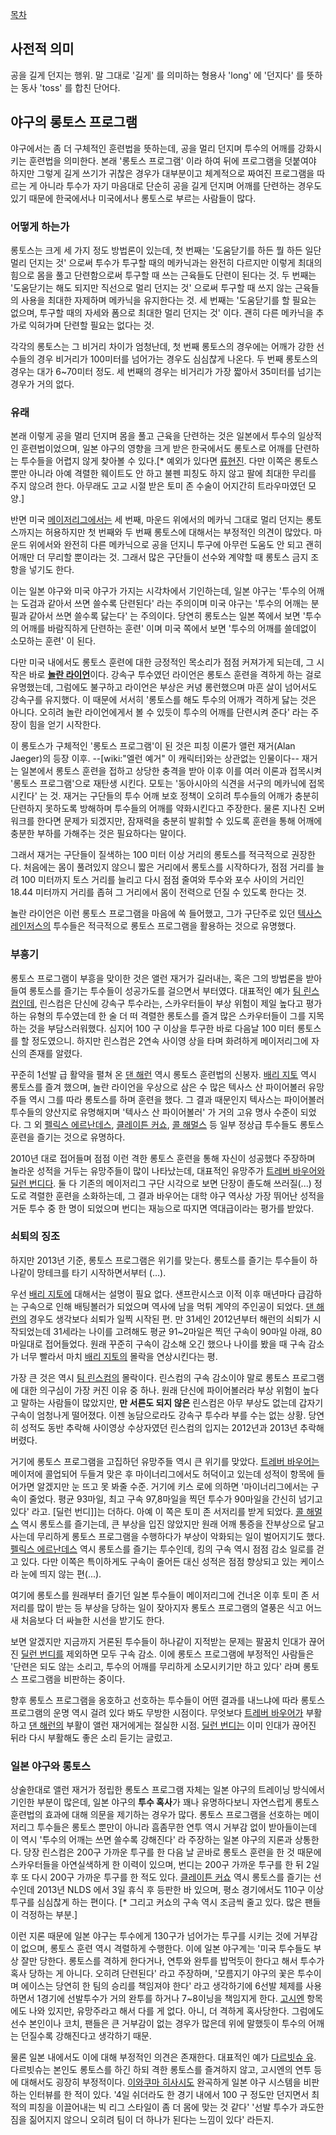 [[목차]]
== 사전적 의미 ==
공을 길게 던지는 행위. 말 그대로 '길게' 를 의미하는 형용사 'long' 에 '던지다' 를 뜻하는 동사 'toss' 를 합친 단어다. 

== 야구의 롱토스 프로그램 ==
야구에서는 좀 더 구체적인 훈련법을 뜻하는데, 공을 멀리 던지며 투수의 어깨를 강화시키는 훈련법을 의미한다. 본래 '롱토스 프로그램' 이라 하여 뒤에 프로그램을 덧붙여야 하지만 그렇게 길게 쓰기가 귀찮은 경우가 대부분이고 체계적으로 짜여진 프로그램을 따르는 게 아니라 투수가 자기 마음대로 단순히 공을 길게 던지며 어깨를 단련하는 경우도 있기 때문에 한국에서나 미국에서나 롱토스로 부르는 사람들이 많다. 

=== 어떻게 하는가 ===
롱토스는 크게 세 가지 정도 방법론이 있는데, 첫 번째는 '도움닫기를 하든 뭘 하든 일단 멀리 던지는 것' 으로써 투수가 투구할 때의 메카닉과는 완전히 다르지만 이렇게 최대의 힘으로 몸을 풀고 단련함으로써 투구할 때 쓰는 근육들도 단련이 된다는 것. 두 번째는 '도움닫기는 해도 되지만 직선으로 멀리 던지는 것' 으로써 투구할 때 쓰지 않는 근육들의 사용을 최대한 자제하며 메카닉을 유지한다는 것. 세 번째는 '도움닫기를 할 필요는 없으며, 투구할 때의 자세와 폼으로 최대한 멀리 던지는 것' 이다. 괜히 다른 메카닉을 추가로 익혀가며 단련할 필요는 없다는 것. 

각각의 롱토스는 그 비거리 차이가 엄청난데, 첫 번째 롱토스의 경우에는 어깨가 강한 선수들의 경우 비거리가 100미터를 넘어가는 경우도 심심찮게 나온다. 두 번째 롱토스의 경우는 대가 6~70미터 정도. 세 번째의 경우는 비거리가 가장 짧아서 35미터를 넘기는 경우가 거의 없다. 

=== 유래 ===
본래 이렇게 공을 멀리 던지며 몸을 풀고 근육을 단련하는 것은 일본에서 투수의 일상적인 훈련법이었으며, 일본 야구의 영향을 크게 받은 한국에서도 롱토스로 어깨를 단련하는 투수들을 어렵지 않게 찾아볼 수 있다.[* 예외가 있다면 [[류현진]]. 다만 이쪽은 롱토스 뿐만 아니라 아예 격렬한 웨이트도 안 하고 불펜 피칭도 하지 않고 팔에 최대한 무리를 주지 않으려 한다. 아무래도 고교 시절 받은 토미 존 수술이 어지간히 트라우마였던 모양.]

반면 미국 [[메이저리그]]에서는 세 번째, 마운드 위에서의 메카닉 그대로 멀리 던지는 롱토스까지는 허용하지만 첫 번째와 두 번째 롱토스에 대해서는 부정적인 의견이 많았다. 마운드 위에서와 완전히 다른 메카닉으로 공을 던지니 투구에 아무런 도움도 안 되고 괜히 어깨만 더 무리할 뿐이라는 것. 그래서 많은 구단들이 선수와 계약할 때 롱토스 금지 조항을 넣기도 한다. 

이는 일본 야구와 미국 야구가 가지는 시각차에서 기인하는데, 일본 야구는 '투수의 어깨는 도검과 같아서 쓰면 쓸수록 단련된다' 라는 주의이며 미국 야구는 '투수의 어깨는 분필과 같아서 쓰면 쓸수록 닳는다' 는 주의이다. 당연히 롱토스는 일본 쪽에서 보면 '투수의 어깨를 바람직하게 단련하는 훈련' 이며 미국 쪽에서 보면 '투수의 어깨를 쓸데없이 소모하는 훈련' 이 된다. 

다만 미국 내에서도 롱토스 훈련에 대한 긍정적인 목소리가 점점 커져가게 되는데, 그 시작은 바로 '''[[놀란 라이언]]'''이다. 강속구 투수였던 라이언은 롱토스 훈련을 격하게 하는 걸로 유명했는데, 그럼에도 불구하고 라이언은 부상은 커녕 롱런했으며 마흔 살이 넘어서도 강속구를 유지했다. 이 때문에 서서히 '롱토스를 해도 투수의 어깨가 격하게 닳는 것은 아니다. 오히려 놀란 라이언에게서 볼 수 있듯이 투수의 어깨를 단련시켜 준다' 라는 주장이 힘을 얻기 시작한다. 

이 롱토스가 구체적인 '롱토스 프로그램'이 된 것은 피칭 이론가 앨런 재거(Alan Jaeger)의 등장 이후. --[wiki:"엘런 예거" 이 캐릭터]와는 상관없는 인물이다-- 재거는 일본에서 롱토스 훈련을 접하고 상당한 충격을 받아 이후 이를 여러 이론과 접목시켜 '롱토스 프로그램'으로 재탄생 시킨다. 모토는 '동아시아의 식견을 서구의 메카닉에 접목시킨다' 는 것.
재거는 구단들의 투수 어깨 보호 정책이 오히려 투수들의 어깨가 충분히 단련하지 못하도록 방해하며 투수들의 어깨를 약화시킨다고 주장한다. 물론 지나친 오버워크를 한다면 문제가 되겠지만, 잠재력을 충분히 발휘할 수 있도록 훈련을 통해 어깨에 충분한 부하를 가해주는 것은 필요하다는 말이다.

그래서 재거는 구단들이 질색하는 100 미터 이상 거리의 롱토스를 적극적으로 권장한다. 처음에는 몸이 풀려있지 않으니 짧은 거리에서 롱토스를 시작하다가, 점점 거리를 늘려 100 미터까지 토스 거리를 늘리고 다시 점점 줄여와 투수와 포수 사이의 거리인 18.44 미터까지 거리를 좁혀 그 거리에서 몸이 전력으로 던질 수 있도록 한다는 것. 

놀란 라이언은 이런 롱토스 프로그램을 마음에 쏙 들어했고, 그가 구단주로 있던 [[텍사스 레인저스]]의 투수들은 적극적으로 롱토스 프로그램을 활용하는 것으로 유명했다. 

=== 부흥기 ===
롱토스 프로그램이 부흥을 맞이한 것은 앨런 재거가 길러내는, 혹은 그의 방법론을 받아들여 롱토스를 즐기는 투수들이 성공가도를 걸으면서 부터였다. 대표적인 예가 [[팀 린스컴]]인데, 린스컴은 단신에 강속구 투수라는, 스카우터들이 부상 위험이 제일 높다고 평가하는 유형의 투수였는데 한 술 더 떠 격렬한 롱토스를 즐겨 많은 스카우터들이 그를 지목하는 것을 부담스러워했다. 심지어 100 구 이상을 투구한 바로 다음날 100 미터 롱토스를 할 정도였으니. 하지만 린스컴은 2연속 사이영 상을 타며 화려하게 메이저리그에 자신의 존재를 알렸다.

꾸준히 1선발 급 활약을 펼쳐 온 [[댄 해런]] 역시 롱토스 훈련법의 신봉자. [[배리 지토]] 역시 롱토스를 즐겨 했으며, 놀란 라이언을 우상으로 삼은 수 많은 텍사스 산 파이어볼러 유망주들 역시 그를 따라 롱토스를 하며 훈련을 했다. 그 결과 때문인지 텍사스는 파이어볼러 투수들의 양산지로 유명해지며 '텍사스 산 파이어볼러' 가 거의 고유 명사 수준이 되었다. 
그 외 [[펠릭스 에르난데스]], [[클레이튼 커쇼]], [[콜 해멀스]] 등 일부 정상급 투수들도 롱토스 훈련을 즐기는 것으로 유명하다.

2010년 대로 접어들며 점점 이런 격한 롱토스 훈련을 통해 자신이 성공했다 주장하며 놀라운 성적을 거두는 유망주들이 많이 나타났는데, 대표적인 유망주가 [[트레버 바우어]]와 [[딜런 번디]]다. 둘 다 기존의 메이저리그 구단 시각으로 보면 단장이 졸도해 쓰러질(...) 정도로 격렬한 훈련을 소화하는데, 그 결과 바우어는 대학 야구 역사상 가장 뛰어난 성적을 거둔 투수 중 한 명이 되었으며 번디는 재능으로 따지면 역대급이라는 평가를 받았다. 

=== 쇠퇴의 징조 ===
하지만 2013년 기준, 롱토스 프로그램은 위기를 맞는다. 롱토스를 즐기는 투수들이 하나같이 망테크를 타기 시작하면서부터 (...). 

우선 [[배리 지토]]에 대해서는 설명이 필요 없다. 샌프란시스코 이적 이후 매년마다 급감하는 구속으로 인해 배팅볼러가 되었으며 역사에 남을 먹튀 계약의 주인공이 되었다. [[댄 해런]]의 경우도 생각보다 쇠퇴가 일찍 시작된 편. 만 31세인 2012년부터 해런의 쇠퇴가 시작되었는데 31세라는 나이를 고려해도 평균 91~2마일은 찍던 구속이 90마일 아래, 80마일대로 접어들었다. 원래 꾸준히 구속이 감소해 오긴 했으나 나이를 봤을 때 구속 감소가 너무 빨라서 마치 [[배리 지토]]의 몰락을 연상시킨다는 평. 

가장 큰 것은 역시 [[팀 린스컴]]의 몰락이다. 린스컴의 구속 감소이야 말로 롱토스 프로그램에 대한 의구심이 가장 커진 이유 중 하나. 원래 단신에 파이어볼러라 부상 위험이 높다고 말하는 사람들이 많았지만, '''만 서른도 되지 않은''' 린스컴은 아무 부상도 없는데 갑자기 구속이 엄청나게 떨어졌다. 이젠 농담으로라도 강속구 투수라 부를 수는 없는 상황. 당연히 성적도 동반 추락해 사이영상 수상자였던 린스컴의 입지는 2012년과 2013년 추락해 버렸다. 

거기에 롱토스 프로그램을 고집하던 유망주들 역시 큰 위기를 맞았다. [[트레버 바우어]]는 메이저에 콜업되어 두들겨 맞은 후 마이너리그에서도 허덕이고 있는데 성적이 항목에 들어가면 알겠지만 눈 뜨고 못 봐줄 수준. 거기에 키스 로에 의하면 '마이너리그에서는 구속이 줄었다. 평균 93마일, 최고 구속 97,8마일을 찍던 투수가 90마일을 간신히 넘기고 있다' 라고. [딜런 번디]]는 더하다. 아예 이 쪽은 토미 존 서저리를 받게 되었다. [[콜 해멀스]] 역시 롱토스를 즐기는데, 큰 부상을 입진 않았지만 원래 어깨 통증을 잔부상으로 달고 사는데 무리하게 롱토스 프로그램을 수행하다가 부상이 악화되는 일이 벌어지기도 했다. [[펠릭스 에르난데스]] 역시 롱토스를 즐기는 투수인데, 킹의 구속 역시 점점 감소 일로를 걷고 있다. 다만 이쪽은 특이하게도 구속이 줄어든 대신 성적은 점점 향상되고 있는 케이스라 눈에 띄지 않는 편(...).

여기에 롱토스를 원래부터 즐기던 일본 투수들이 메이저리그에 건너온 이후 토미 존 서저리를 많이 받는 등 부상을 당하는 일이 잦아지자 롱토스 프로그램의 열풍은 식고 어느 새 처음보다 더 싸늘한 시선을 받기도 한다. 

보면 알겠지만 지금까지 거론된 투수들이 하나같이 지적받는 문제는 팔꿈치 인대가 끊어진 [[딜런 번디]]를 제외하면 모두 구속 감소. 이에 롱토스 프로그램에 부정적인 사람들은 '단련은 되도 않는 소리고, 투수의 어깨를 무리하게 소모시키기만 하고 있다' 라며 롱토스 프로그램을 비판하는 중이다. 

향후 롱토스 프로그램을 옹호하고 선호하는 투수들이 어떤 결과를 내느냐에 따라 롱토스 프로그램의 운명 역시 걸려 있다 봐도 무방한 시점이다. 무엇보다 [[트레버 바우어]]가 부활하고 [[댄 해런]]의 부활이 앨런 재거에게는 절실한 시점. [[딜런 번디]]는 이미 인대가 끊어진 뒤라 다시 부활해도 좋은 소리 듣기는 글렀고.

=== 일본 야구와 롱토스 ===
상술한대로 앨런 재거가 정립한 롱토스 프로그램 자체는 일본 야구의 트레이닝 방식에서 기인한 부분이 많은데, 일본 야구의 '''투수 혹사'''가 꽤나 유명하다보니 자연스럽게 롱토스 훈련법의 효과에 대해 의문을 제기하는 경우가 많다. 롱토스 프로그램을 선호하는 메이저리그 투수들은 롱토스 뿐만이 아니라 흠좀무한 연투 역시 거부감 없이 받아들이는데 이 역시 '투수의 어깨는 쓰면 쓸수록 강해진다' 라 주장하는 일본 야구의 지론과 상통한다. 당장 린스컴은 200구 가까운 투구를 한 다음 날 곧바로 롱토스 훈련을 한 것 때문에 스카우터들을 아연실색하게 한 이력이 있으며, 번디는 200구 가까운 투구를 한 뒤 2일 후 또 다시 200구 가까운 투구를 한 적도 있다. [[클레이튼 커쇼]] 역시 롱토스를 즐기는 선수인데 2013년 NLDS 에서 3일 휴식 후 등판한 바 있으며, 평소 경기에서도 110구 이상 투구를 심심찮게 하는 편이다. [* 그리고 커쇼의 구속 역시 조금씩 줄고 있다. 많은 팬들이 걱정하는 부분.]

이런 지론 때문에 일본 야구는 투수에게 130구가 넘어가는 투구를 시키는 것에 거부감이 없으며, 롱토스 훈련 역시 격렬하게 수행한다. 이에 일본 야구계는 '미국 투수들도 부상 잘만 당한다. 롱토스를 격하게 한다거나, 연투와 완투를 밥먹듯이 한다고 해서 투수가 혹사 당하는 게 아니다. 오히려 단련된다' 라고 주장하며, '모름지기 야구의 꽃은 투수이며 에이스는 당연히 한 팀의 승리를 책임져야 한다' 라고 생각하기에 6선발 체제를 사용하면서 1경기에 선발투수가 거의 완투를 하거나 7~8이닝을 책임지게 한다. [[고시엔]] 항목에도 나와 있지만, 유망주라고 해서 다를 게 없다. 아니, 더 격하게 혹사당한다. 그럼에도 선수 본인이나 코치, 팬들은 큰 거부감이 없는 경우가 많은데 위에 말했듯이 투수의 어깨는 던질수록 강해진다고 생각하기 때문.

물론 일본 내에서도 이에 대해 부정적인 의견은 존재한다. 대표적인 예가 [[다르빗슈 유]]. 다르빗슈는 본인도 롱토스를 하긴 하되 격한 롱토스를 즐겨하지 않고, 고시엔의 연투 등에 대해서도 굉장히 부정적이다. [[이와쿠마 히사시]]도 완곡하게 일본 야구 시스템을 비판하는 인터뷰를 한 적이 있다. '4일 쉬더라도 한 경기 내에서 100 구 정도만 던지면서 최적의 피칭을 이끌어내는 빅 리그 스타일이 좀 더 몸에 맞는 것 같다' '선발 투수가 과도한 짐을 짊어지지 않으니 오히려 팀이 더 하나가 된다는 느낌이 있다' 라든지.
